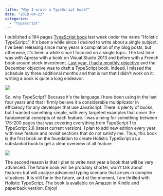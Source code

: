 ```yaml
---
title: "Why I wrote a TypeScript book?"
date: "2018-04-23"
categories: 
  - "typescript"
---
```


I published a 194 pages [TypeScript book](https://typescriptbook.com/) last week under the name "Holistic TypeScript.". It's been a while since I desired to write about a single subject. I've been releasing since many years a compilation of my blog posts, but otherwise, it's been a while since I focused on a single topic. The last time was with Apress with a book on Visual Studio 2013 and before with a French book around stock investment. [Last year, I had a monthly objective](https://patrickdesjardins.com/blog/recapitulation-of-2017) and the December objective was to draft a TypeScript book. Indeed, I missed the schedule by three additional months and that is not that I didn't work on it: writing a book is quite a long endeavor.

[![](https://patrickdesjardins.com/blog/wp-content/uploads/2018/04/Spine1400Width-1024x314.jpg)](https://patrickdesjardins.com/blog/?attachment_id=5774)

So, why TypeScript? Because it's the language I have been using in the last four years and that I firmly believe it a considerable multiplicator in efficiency for any developer that use JavaScript. There is plenty of books, but I wanted something simple, with very targeted examples that cover the fundamental concepts of each feature. I was aiming for something between 175-200 pages that was covering everything from TypeScript 1 to TypeScript 2.8 (latest current version). I plan to add new edition every year with new feature and revisit sections that do not satisfy me. Thus, this book is the first brick on the foundation to create Holistic TypeScript as a substantial book to get a clear overview of all feature.

[![](https://patrickdesjardins.com/blog/wp-content/uploads/2018/04/FrontBackBook1400Width-1024x682.jpg)](https://patrickdesjardins.com/blog/?attachment_id=5775)

The second reason is that I plan to write next year a book that will be very advanced. The future book will be probably shorter, won't talk about features but will analyze advanced typing scenario that arises in complex situations. It is still far in the future, and at the moment, I am thrilled with Holistic TypeScript. The book is available on [Amazon](https://www.amazon.com/Holistic-TypeScript-Patrick-Desjardins/dp/2981311069) in Kindle and paperback version. Enjoy!
